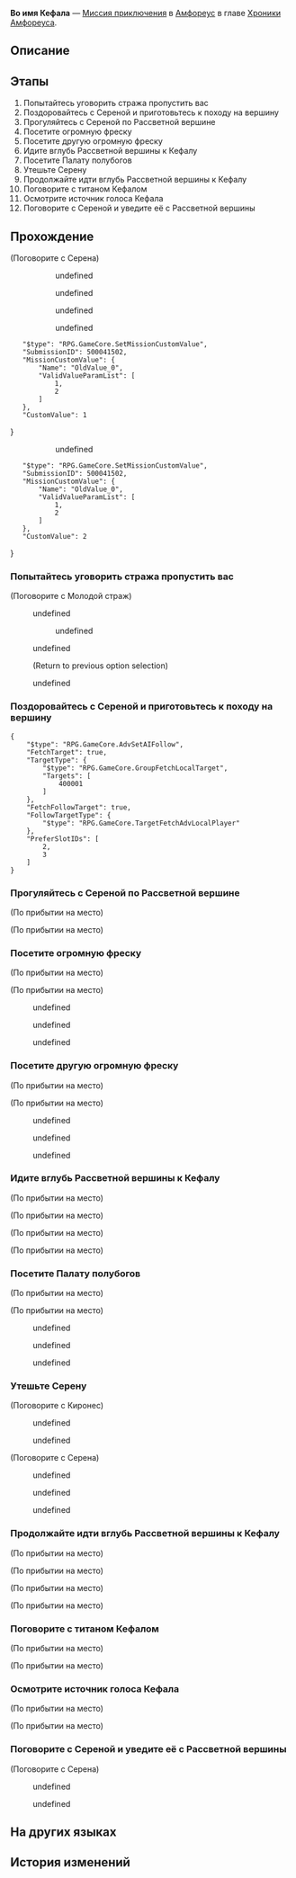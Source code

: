 {{Дополнить|Диалоги.}}
{{Миссия Инфобокс
|id              = 5000415
|Название        = 
|Изображение     = Миссия Во имя Кефала.png
|Тип             = Миссия приключения
|События         = 
|Глава           = Хроники Амфореуса
|Условия         = 
* Завершена [[Миссия приключения]] ''[[Девочка, монетки, дом]]''
* Завершена [[Миссия Освоения]] ''[[Зеркальное отражение ведьмы]]''
|Персонажи       = Киронес; Молодой страж; Первопроходец; Серена
|СтартЛокация    = [[Амфореус]] — [[Палата полубогов: Рассветная вершина]]
|Мир             = Амфореус
|Предыдущая      = Девочка, монетки, дом
|Следующая       = 
|Награды         = Звёздный нефрит*10; Конденсированный эфир*3; Кредиты*8 000
}}
'''Во имя Кефала''' — [[Миссия приключения]] в [[Амфореус]] в главе [[Хроники Амфореуса]].

==Описание==
{{Описание|<!--официальное описание из Перекрёстка судеб-->}}

==Этапы==
# Попытайтесь уговорить стража пропустить вас
# Поздоровайтесь с Сереной и приготовьтесь к походу на вершину
# Прогуляйтесь с Сереной по Рассветной вершине
# Посетите огромную фреску
# Посетите другую огромную фреску
# Идите вглубь Рассветной вершины к Кефалу
# Посетите Палату полубогов
# Утешьте Серену
# Продолжайте идти вглубь Рассветной вершины к Кефалу
# Поговорите с титаном Кефалом
# Осмотрите источник голоса Кефала
# Поговорите с Сереной и уведите её с Рассветной вершины

==Прохождение==
{{Дополнить}}


;(Поговорите с Серена)
:{{tx}}
:<!--Unknown TalkSentence: 500080001-->
::{{Диалог|Arrow}} undefined
::<!--Unknown TalkSentence: 500080003-->
::<!--Unknown TalkSentence: 500080004-->
::<!--Unknown TalkSentence: 500080005-->
::<!--Unknown TalkSentence: 500080006-->
::<!--Unknown TalkSentence: 500080007-->
::<!--Unknown TalkSentence: 500080008-->
::<!--Unknown TalkSentence: 500080009-->
::{{Диалог|Arrow}} undefined
::<!--Unknown TalkSentence: 500080007-->
::<!--Unknown TalkSentence: 500080008-->
::<!--Unknown TalkSentence: 500080009-->
::{{Диалог|Arrow}} undefined
:<!--Unknown TalkSentence: 500080010-->
:<!--Unknown TalkSentence: 500080011-->
:<!--Unknown TalkSentence: 500080012-->
:<!--Unknown TalkSentence: 500080013-->
:<!--Unknown TalkSentence: 500080014-->
:<!--Unknown TalkSentence: 500080015-->
:<!--Unknown TalkSentence: 500080016-->
:<!--Unknown TalkSentence: 500080017-->
<!--Unknown TalkSentence: 500080101-->
::{{Диалог|Arrow}} undefined
::<pre>{
	"$type": "RPG.GameCore.SetMissionCustomValue",
	"SubmissionID": 500041502,
	"MissionCustomValue": {
		"Name": "OldValue_0",
		"ValidValueParamList": [
			1,
			2
		]
	},
	"CustomValue": 1
}</pre>
::<!--Unknown TalkSentence: 500080105-->
::<!--Unknown TalkSentence: 500080106-->
::{{Диалог|Exit}} undefined
::<pre>{
	"$type": "RPG.GameCore.SetMissionCustomValue",
	"SubmissionID": 500041502,
	"MissionCustomValue": {
		"Name": "OldValue_0",
		"ValidValueParamList": [
			1,
			2
		]
	},
	"CustomValue": 2
}</pre>
::<!--Unknown TalkSentence: 500080103-->
:<!--Unknown TalkSentence: 500080106-->

{{Диалог Конец}}

===Попытайтесь уговорить стража пропустить вас===
{{Описание миссии|локация=Палата полубогов: Рассветная вершина|На Рассветной вершине строгие правила, и Серену, желающую поговорить с Кефалом, остановил страж. Попробуйте пообщаться со стражем, чтобы тот пропустил девочку к её мечте.}}
{{Диалог Начало}}

;(Поговорите с Молодой страж)
:{{tx}}
<!--Unknown TalkSentence: 500080201-->
:{{Диалог|Arrow}} undefined
:<!--Unknown TalkSentence: 500080203-->
::{{Диалог|Arrow}} undefined
:<!--Unknown TalkSentence: 500080206-->
:<!--Unknown TalkSentence: 500080207-->
:{{Диалог|Arrow}} undefined
:<!--Unknown TalkSentence: 500080206-->
:<!--Unknown TalkSentence: 500080207-->
:;(Return to previous option selection)
:{{Диалог|Arrow}} undefined
<!--Unknown TalkSentence: 500080206-->
<!--Unknown TalkSentence: 500080207-->
{{Диалог Конец}}

===Поздоровайтесь с Сереной и приготовьтесь к походу на вершину===
{{Описание миссии|локация=Палата полубогов: Рассветная вершина|Расчувствовавшийся, но не потерявший бдительность страж предлагает вам дождаться рассвета, когда людей будет меньше, и тогда осторожно провести Серену на вершину...}}
{{Диалог Начало}}
<pre>{
	"$type": "RPG.GameCore.AdvSetAIFollow",
	"FetchTarget": true,
	"TargetType": {
		"$type": "RPG.GameCore.GroupFetchLocalTarget",
		"Targets": [
			400001
		]
	},
	"FetchFollowTarget": true,
	"FollowTargetType": {
		"$type": "RPG.GameCore.TargetFetchAdvLocalPlayer"
	},
	"PreferSlotIDs": [
		2,
		3
	]
}</pre>
{{Диалог Конец}}

===Прогуляйтесь с Сереной по Рассветной вершине===
{{Описание миссии|локация=Палата полубогов: Рассветная вершина|Ландшафт Рассветной вершины, священного места поклонения Кефалу, производит неизгладимое впечатление. Возьмите Серену на прогулку и осмотрите местность.}}
{{Диалог Начало}}
;(По прибытии на место)

;(По прибытии на место)
<!--Unknown TalkSentence: 500081504-->
<!--Unknown TalkSentence: 500081505-->
{{Диалог Конец}}

===Посетите огромную фреску===
{{Диалог Начало}}
;(По прибытии на место)

;(По прибытии на место)
<!--Unknown TalkSentence: 500080401-->
<!--Unknown TalkSentence: 500080402-->
:{{Диалог|Arrow}} undefined
:{{Диалог|Arrow}} undefined
:{{Диалог|Arrow}} undefined
{{Диалог Конец}}

===Посетите другую огромную фреску===
{{Диалог Начало}}
;(По прибытии на место)

;(По прибытии на место)
<!--Unknown TalkSentence: 500080501-->
<!--Unknown TalkSentence: 500080502-->
<!--Unknown TalkSentence: 500080503-->
<!--Unknown TalkSentence: 500080504-->
<!--Unknown TalkSentence: 500080505-->
:{{Диалог|Arrow}} undefined
:<!--Unknown TalkSentence: 500080507-->
::{{tx}}
:{{Диалог|Arrow}} undefined
:<!--Unknown TalkSentence: 500080509-->
::{{tx}}
:{{Диалог|Arrow}} undefined
:<!--Unknown TalkSentence: 500080511-->
::{{tx}}
<!--Unknown TalkSentence: 500080507-->
:{{tx}}
{{Диалог Конец}}

===Идите вглубь Рассветной вершины к Кефалу===
{{Описание миссии|локация=Палата полубогов: Рассветная вершина|А теперь продолжайте идти вглубь Рассветной вершины к месту нахождения подпирающего мир титана}}
{{Диалог Начало}}
;(По прибытии на место)

;(По прибытии на место)
<!--Unknown TalkSentence: 500081508-->
;(По прибытии на место)

;(По прибытии на место)
<!--Unknown TalkSentence: 500081509-->
{{Диалог Конец}}

===Посетите Палату полубогов===
{{Диалог Начало}}
;(По прибытии на место)

;(По прибытии на место)
<!--Unknown TalkSentence: 500080601-->
<!--Unknown TalkSentence: 500080602-->
<!--Unknown TalkSentence: 500080603-->
<!--Unknown TalkSentence: 500080604-->
<!--Unknown TalkSentence: 500080605-->
<!--Unknown TalkSentence: 500080606-->
:{{Диалог|Arrow}} undefined
:{{Диалог|Arrow}} undefined
:{{Диалог|Arrow}} undefined
{{Диалог Конец}}

===Утешьте Серену===
{{Описание миссии|локация=Палата полубогов: Рассветная вершина|Разговор со жрецом расстроил Серену. Поговорите с ней, чтобы поднять ей настроение.}}
{{Диалог Начало}}

;(Поговорите с Киронес)
<!--Unknown TalkSentence: 500080701-->
<!--Unknown TalkSentence: 500080702-->
:{{Диалог|Arrow}} undefined
:<!--Unknown TalkSentence: 500080704-->
:<!--Unknown TalkSentence: 500080705-->
:{{Диалог|Exit}} undefined

;(Поговорите с Серена)
<!--Unknown TalkSentence: 500080801-->
<!--Unknown TalkSentence: 500080802-->
:{{Диалог|Arrow}} undefined
:{{Диалог|Arrow}} undefined
:<!--Unknown TalkSentence: 500080805-->
:<!--Unknown TalkSentence: 500080806-->
:{{Диалог|Arrow}} undefined
<!--Unknown TalkSentence: 500080807-->
:{{tx}}
{{Диалог Конец}}

===Продолжайте идти вглубь Рассветной вершины к Кефалу===
{{Описание миссии|локация=Палата полубогов: Рассветная вершина|А теперь продолжайте идти вглубь Рассветной вершины к месту нахождения подпирающего мир титана}}
{{Диалог Начало}}
;(По прибытии на место)

;(По прибытии на место)
<!--Unknown TalkSentence: 500081506-->

;(По прибытии на место)

;(По прибытии на место)
<!--Unknown TalkSentence: 500081507-->
{{Диалог Конец}}

===Поговорите с титаном Кефалом===
{{Описание миссии|локация=Палата полубогов: Рассветная вершина|Наконец вы добрались до места, где находится Кефал. Попробуйте поговорить с ним.}}
{{Диалог Начало}}
;(По прибытии на место)

;(По прибытии на место)
:{{tx}}
{{Диалог Конец}}

===Осмотрите источник голоса Кефала===
{{Описание миссии|локация=Палата полубогов: Рассветная вершина|Голос Кефала кажется подозрительным... Возможно, стоит осторожно подойти и посмотреть, откуда он доносится.}}
{{Диалог Начало}}
;(По прибытии на место)

;(По прибытии на место)
:{{tx}}
{{Диалог Конец}}

===Поговорите с Сереной и уведите её с Рассветной вершины===
{{Описание миссии|локация=Палата полубогов: Рассветная вершина|Серена наконец-то получила желаемое. Похороните свой благонамеренный обман с своём сердце и уведите девочку с Рассветной вершины.}}
{{Диалог Начало}}

;(Поговорите с Серена)
<!--Unknown TalkSentence: 500081101-->
<!--Unknown TalkSentence: 500081102-->
:{{Диалог|Arrow}} undefined
:<!--Unknown TalkSentence: 500081104-->
:<!--Unknown TalkSentence: 500081105-->
:<!--Unknown TalkSentence: 500081106-->
:<!--Unknown TalkSentence: 500081107-->
::{{tx}}
:{{Диалог|Arrow}} undefined
:<!--Unknown TalkSentence: 500081106-->
:<!--Unknown TalkSentence: 500081107-->
::{{tx}}
<!--Unknown TalkSentence: 500081106-->
<!--Unknown TalkSentence: 500081107-->
:{{tx}}

{{Диалог Конец}}

==На других языках==
{{На других языках
|en   = In the Name of Kephale
|zhs  = 以刻法勒之名
|zht  = 以刻法勒之名
|ja   = ケファレの名において
|ko   = 케팔의 이름으로
|es   = En nombre de Kefale
|fr   = Au nom de Képhale
|ru   = Во имя Кефала
|th   = ด้วยนามแห่ง Kephale
|vi   = Nhân danh Kephale
|de   = Im Namen von Kephale
|id   = Atas Nama Kephale
|pt   = Em Nome de Kephale
}}

==История изменений==
{{История изменений|3.2}}
